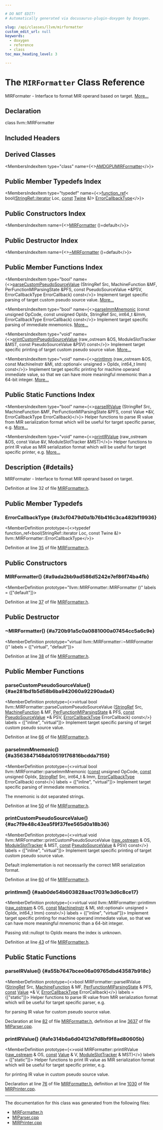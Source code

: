 ```yaml
---

# DO NOT EDIT!
# Automatically generated via docusaurus-plugin-doxygen by Doxygen.

slug: /api/classes/llvm/mirformatter
custom_edit_url: null
keywords:
  - doxygen
  - reference
  - class
toc_max_heading_level: 3

---
```





# The `MIRFormatter` Class Reference

<DoxygenPage pluginConfig={pluginConfig}>

MIRFormater - Interface to format MIR operand based on target. <a href="#details">More...</a>

## Declaration

<CodeBlock>class llvm::MIRFormatter</CodeBlock>

## Included Headers

<IncludesList>
<IncludesListItem
  filePath="llvm/CodeGen/MIRFormatter.h"
  permalink="/docs/api/files/include/include/llvm/include/llvm/codegen/mirformatter-h"
  isLocal="true" />
</IncludesList>

## Derived Classes

<MembersIndex>

<MembersIndexItem
  type="class"
  name={<><a href="/docs/api/classes/llvm/amdgpumirformatter">AMDGPUMIRFormatter</a></>}>
</MembersIndexItem>

</MembersIndex>

## Public Member Typedefs Index

<MembersIndex>

<MembersIndexItem
  type="typedef"
  name={<><a href="/docs/api/classes/llvm/function-ref">function&#95;ref</a>&lt; bool(<a href="/docs/api/classes/llvm/stringref/#a20d37563688a61a452fb26e317e37308">StringRef::iterator</a> Loc, <a href="/docs/api/files/lib/lib/target/lib/target/aarch64/aarch64promoteconstant-cpp/#a90f8350fecae261c25be85d38b451bff">const</a> <a href="/docs/api/classes/llvm/twine">Twine</a> &amp;)&gt; <a href="#a3cf0479d0a1b76b416c3ca482bf19936">ErrorCallbackType</a></>}>
</MembersIndexItem>

</MembersIndex>

## Public Constructors Index

<MembersIndex>

<MembersIndexItem
  name={<><a href="#a9ada2bb9ad586d5242e7ef86f74ba4fb">MIRFormatter</a> ()=default</>}>
</MembersIndexItem>

</MembersIndex>

## Public Destructor Index

<MembersIndex>

<MembersIndexItem
  name={<><a href="#a720b91a5c0a0881000a07454cc5a6c9e">~MIRFormatter</a> ()=default</>}>
</MembersIndexItem>

</MembersIndex>

## Public Member Functions Index

<MembersIndex>

<MembersIndexItem
  type="bool"
  name={<><a href="#ae281bd1b5d58b6ba942060a92290ada4">parseCustomPseudoSourceValue</a> (StringRef Src, MachineFunction &amp;MF, PerFunctionMIParsingState &amp;PFS, const PseudoSourceValue &#42;&amp;PSV, ErrorCallbackType ErrorCallback) const</>}>
Implement target specific parsing of target custom pseudo source value. <a href="#ae281bd1b5d58b6ba942060a92290ada4">More...</a>
</MembersIndexItem>

<MembersIndexItem
  type="bool"
  name={<><a href="#a3563847148da10519176816bcdda7159">parseImmMnemonic</a> (const unsigned OpCode, const unsigned OpIdx, StringRef Src, int64&#95;t &amp;Imm, ErrorCallbackType ErrorCallback) const</>}>
Implement target specific parsing of immediate mnemonics. <a href="#a3563847148da10519176816bcdda7159">More...</a>
</MembersIndexItem>

<MembersIndexItem
  type="void"
  name={<><a href="#ac7f9e48c43ea5f9f37fee565d0a18b36">printCustomPseudoSourceValue</a> (raw&#95;ostream &amp;OS, ModuleSlotTracker &amp;MST, const PseudoSourceValue &amp;PSV) const</>}>
Implement target specific printing of target custom pseudo source value. <a href="#ac7f9e48c43ea5f9f37fee565d0a18b36">More...</a>
</MembersIndexItem>

<MembersIndexItem
  type="void"
  name={<><a href="#aab0de54b603828aac17031e3d6c8ce17">printImm</a> (raw&#95;ostream &amp;OS, const MachineInstr &amp;MI, std::optional&lt; unsigned &gt; OpIdx, int64&#95;t Imm) const</>}>
Implement target specific printing for machine operand immediate value, so that we can have more meaningful mnemonic than a 64-bit integer. <a href="#aab0de54b603828aac17031e3d6c8ce17">More...</a>
</MembersIndexItem>

</MembersIndex>

## Public Static Functions Index

<MembersIndex>

<MembersIndexItem
  type="bool"
  name={<><a href="#a55b7647bcee06a09765dbd43587b918c">parseIRValue</a> (StringRef Src, MachineFunction &amp;MF, PerFunctionMIParsingState &amp;PFS, const Value &#42;&amp;V, ErrorCallbackType ErrorCallback)</>}>
Helper functions to parse IR value from MIR serialization format which will be useful for target specific parser, e.g. <a href="#a55b7647bcee06a09765dbd43587b918c">More...</a>
</MembersIndexItem>

<MembersIndexItem
  type="void"
  name={<><a href="#afe314b6a6d04121d7d8bf9f8ad80605b">printIRValue</a> (raw&#95;ostream &amp;OS, const Value &amp;V, ModuleSlotTracker &amp;MST)</>}>
Helper functions to print IR value as MIR serialization format which will be useful for target specific printer, e.g. <a href="#afe314b6a6d04121d7d8bf9f8ad80605b">More...</a>
</MembersIndexItem>

</MembersIndex>

## Description {#details}

MIRFormater - Interface to format MIR operand based on target.

Definition at line 32 of file <a href="/docs/api/files/include/include/llvm/include/llvm/codegen/mirformatter-h">MIRFormatter.h</a>.

<SectionDefinition>

## Public Member Typedefs

### ErrorCallbackType {#a3cf0479d0a1b76b416c3ca482bf19936}

<MemberDefinition
  prototype={<>typedef function&#95;ref&lt;bool(StringRef::iterator Loc, const Twine &amp;)&gt; llvm::MIRFormatter::ErrorCallbackType</>}>

Definition at line <a href="/docs/api/files/include/include/llvm/include/llvm/codegen/mirformatter-h/#l00035">35</a> of file <a href="/docs/api/files/include/include/llvm/include/llvm/codegen/mirformatter-h">MIRFormatter.h</a>.
</MemberDefinition>

</SectionDefinition>

<SectionDefinition>

## Public Constructors

### MIRFormatter() {#a9ada2bb9ad586d5242e7ef86f74ba4fb}

<MemberDefinition
  prototype="llvm::MIRFormatter::MIRFormatter ()"
  labels = {["default"]}>

Definition at line <a href="/docs/api/files/include/include/llvm/include/llvm/codegen/mirformatter-h/#l00037">37</a> of file <a href="/docs/api/files/include/include/llvm/include/llvm/codegen/mirformatter-h">MIRFormatter.h</a>.
</MemberDefinition>

</SectionDefinition>

<SectionDefinition>

## Public Destructor

### ~MIRFormatter() {#a720b91a5c0a0881000a07454cc5a6c9e}

<MemberDefinition
  prototype="virtual llvm::MIRFormatter::~MIRFormatter ()"
  labels = {["virtual", "default"]}>

Definition at line <a href="/docs/api/files/include/include/llvm/include/llvm/codegen/mirformatter-h/#l00038">38</a> of file <a href="/docs/api/files/include/include/llvm/include/llvm/codegen/mirformatter-h">MIRFormatter.h</a>.
</MemberDefinition>

</SectionDefinition>

<SectionDefinition>

## Public Member Functions

### parseCustomPseudoSourceValue() {#ae281bd1b5d58b6ba942060a92290ada4}

<MemberDefinition
  prototype={<>virtual bool llvm::MIRFormatter::parseCustomPseudoSourceValue (<a href="/docs/api/classes/llvm/stringref">StringRef</a> Src, <a href="/docs/api/classes/llvm/machinefunction">MachineFunction</a> &amp; MF, <a href="/docs/api/structs/llvm/perfunctionmiparsingstate">PerFunctionMIParsingState</a> &amp; PFS, <a href="/docs/api/files/lib/lib/target/lib/target/aarch64/aarch64promoteconstant-cpp/#a90f8350fecae261c25be85d38b451bff">const</a> <a href="/docs/api/classes/llvm/pseudosourcevalue">PseudoSourceValue</a> &#42;&amp; PSV, <a href="#a3cf0479d0a1b76b416c3ca482bf19936">ErrorCallbackType</a> ErrorCallback) const</>}
  labels = {["inline", "virtual"]}>
Implement target specific parsing of target custom pseudo source value.

Definition at line <a href="/docs/api/files/include/include/llvm/include/llvm/codegen/mirformatter-h/#l00066">66</a> of file <a href="/docs/api/files/include/include/llvm/include/llvm/codegen/mirformatter-h">MIRFormatter.h</a>.
</MemberDefinition>

### parseImmMnemonic() {#a3563847148da10519176816bcdda7159}

<MemberDefinition
  prototype={<>virtual bool llvm::MIRFormatter::parseImmMnemonic (<a href="/docs/api/files/lib/lib/target/lib/target/aarch64/aarch64promoteconstant-cpp/#a90f8350fecae261c25be85d38b451bff">const</a> unsigned OpCode, <a href="/docs/api/files/lib/lib/target/lib/target/aarch64/aarch64promoteconstant-cpp/#a90f8350fecae261c25be85d38b451bff">const</a> unsigned OpIdx, <a href="/docs/api/classes/llvm/stringref">StringRef</a> Src, int64&#95;t &amp; Imm, <a href="#a3cf0479d0a1b76b416c3ca482bf19936">ErrorCallbackType</a> ErrorCallback) const</>}
  labels = {["inline", "virtual"]}>
Implement target specific parsing of immediate mnemonics.

The mnemonic is dot separated strings.

Definition at line <a href="/docs/api/files/include/include/llvm/include/llvm/codegen/mirformatter-h/#l00050">50</a> of file <a href="/docs/api/files/include/include/llvm/include/llvm/codegen/mirformatter-h">MIRFormatter.h</a>.
</MemberDefinition>

### printCustomPseudoSourceValue() {#ac7f9e48c43ea5f9f37fee565d0a18b36}

<MemberDefinition
  prototype={<>virtual void llvm::MIRFormatter::printCustomPseudoSourceValue (<a href="/docs/api/classes/llvm/raw-ostream">raw&#95;ostream</a> &amp; OS, <a href="/docs/api/classes/llvm/moduleslottracker">ModuleSlotTracker</a> &amp; MST, <a href="/docs/api/files/lib/lib/target/lib/target/aarch64/aarch64promoteconstant-cpp/#a90f8350fecae261c25be85d38b451bff">const</a> <a href="/docs/api/classes/llvm/pseudosourcevalue">PseudoSourceValue</a> &amp; PSV) const</>}
  labels = {["inline", "virtual"]}>
Implement target specific printing of target custom pseudo source value.

Default implementation is not necessarily the correct MIR serialization format.

Definition at line <a href="/docs/api/files/include/include/llvm/include/llvm/codegen/mirformatter-h/#l00060">60</a> of file <a href="/docs/api/files/include/include/llvm/include/llvm/codegen/mirformatter-h">MIRFormatter.h</a>.
</MemberDefinition>

### printImm() {#aab0de54b603828aac17031e3d6c8ce17}

<MemberDefinition
  prototype={<>virtual void llvm::MIRFormatter::printImm (<a href="/docs/api/classes/llvm/raw-ostream">raw&#95;ostream</a> &amp; OS, <a href="/docs/api/files/lib/lib/target/lib/target/aarch64/aarch64promoteconstant-cpp/#a90f8350fecae261c25be85d38b451bff">const</a> <a href="/docs/api/classes/llvm/machineinstr">MachineInstr</a> &amp; MI, std::optional&lt; unsigned &gt; OpIdx, int64&#95;t Imm) const</>}
  labels = {["inline", "virtual"]}>
Implement target specific printing for machine operand immediate value, so that we can have more meaningful mnemonic than a 64-bit integer.

Passing std::nullopt to OpIdx means the index is unknown.

Definition at line <a href="/docs/api/files/include/include/llvm/include/llvm/codegen/mirformatter-h/#l00043">43</a> of file <a href="/docs/api/files/include/include/llvm/include/llvm/codegen/mirformatter-h">MIRFormatter.h</a>.
</MemberDefinition>

</SectionDefinition>

<SectionDefinition>

## Public Static Functions

### parseIRValue() {#a55b7647bcee06a09765dbd43587b918c}

<MemberDefinition
  prototype={<>bool MIRFormatter::parseIRValue (<a href="/docs/api/classes/llvm/stringref">StringRef</a> Src, <a href="/docs/api/classes/llvm/machinefunction">MachineFunction</a> &amp; MF, <a href="/docs/api/structs/llvm/perfunctionmiparsingstate">PerFunctionMIParsingState</a> &amp; PFS, <a href="/docs/api/files/lib/lib/target/lib/target/aarch64/aarch64promoteconstant-cpp/#a90f8350fecae261c25be85d38b451bff">const</a> <a href="/docs/api/classes/llvm/value">Value</a> &#42;&amp; V, <a href="#a3cf0479d0a1b76b416c3ca482bf19936">ErrorCallbackType</a> ErrorCallback)</>}
  labels = {["static"]}>
Helper functions to parse IR value from MIR serialization format which will be useful for target specific parser, e.g.

for parsing IR value for custom pseudo source value.

Declaration at line <a href="/docs/api/files/include/include/llvm/include/llvm/codegen/mirformatter-h/#l00082">82</a> of file <a href="/docs/api/files/include/include/llvm/include/llvm/codegen/mirformatter-h">MIRFormatter.h</a>, definition at line <a href="/docs/api/files/lib/lib/codegen/lib/codegen/mirparser/miparser-cpp/#l03637">3637</a> of file <a href="/docs/api/files/lib/lib/codegen/lib/codegen/mirparser/miparser-cpp">MIParser.cpp</a>.
</MemberDefinition>

### printIRValue() {#afe314b6a6d04121d7d8bf9f8ad80605b}

<MemberDefinition
  prototype={<>void MIRFormatter::printIRValue (<a href="/docs/api/classes/llvm/raw-ostream">raw&#95;ostream</a> &amp; OS, <a href="/docs/api/files/lib/lib/target/lib/target/aarch64/aarch64promoteconstant-cpp/#a90f8350fecae261c25be85d38b451bff">const</a> <a href="/docs/api/classes/llvm/value">Value</a> &amp; V, <a href="/docs/api/classes/llvm/moduleslottracker">ModuleSlotTracker</a> &amp; MST)</>}
  labels = {["static"]}>
Helper functions to print IR value as MIR serialization format which will be useful for target specific printer, e.g.

for printing IR value in custom pseudo source value.

Declaration at line <a href="/docs/api/files/include/include/llvm/include/llvm/codegen/mirformatter-h/#l00076">76</a> of file <a href="/docs/api/files/include/include/llvm/include/llvm/codegen/mirformatter-h">MIRFormatter.h</a>, definition at line <a href="/docs/api/files/lib/lib/codegen/mirprinter-cpp/#l01030">1030</a> of file <a href="/docs/api/files/lib/lib/codegen/mirprinter-cpp">MIRPrinter.cpp</a>.
</MemberDefinition>

</SectionDefinition>

<hr/>

The documentation for this class was generated from the following files:

<ul>
<li><a href="/docs/api/files/include/include/llvm/include/llvm/codegen/mirformatter-h">MIRFormatter.h</a></li>
<li><a href="/docs/api/files/lib/lib/codegen/lib/codegen/mirparser/miparser-cpp">MIParser.cpp</a></li>
<li><a href="/docs/api/files/lib/lib/codegen/mirprinter-cpp">MIRPrinter.cpp</a></li>
</ul>

</DoxygenPage>

